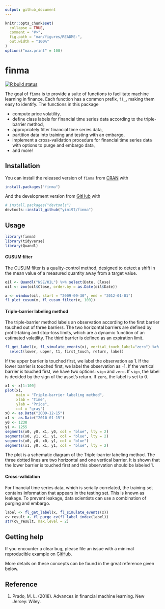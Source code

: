 ```yaml
---
output: github_document
---
```


<!-- README.md is generated from README.Rmd. Please edit that file -->

```r
knitr::opts_chunk$set(
  collapse = TRUE,
  comment = "#>",
  fig.path = "man/figures/README-",
  out.width = "100%"
)
options("max.print" = 100)
```

# finma

<!-- badges: start -->
[![R build status](https://github.com/yimi97/finma/workflows/R-CMD-check/badge.svg)](https://github.com/yimi97/finma/actions)
<!-- badges: end -->

The goal of `finma` is to provide a suite of functions to facilitate machine
learning in finance. Each function has a common prefix, `fl_`, making them
easy to identify. The functions in this package 

- compute price volatility,
- define class labels for financial time series data according to the
  triple-barrier method,
- appropriately filter financial time series data,
- partition data into training and testing with an embargo,
- implement a cross-validation procedure for financial time series data with
  options to purge and embargo data,
- and more!

## Installation

You can install the released version of `finma`
from [CRAN](https://CRAN.R-project.org) with

``` r
install.packages("finma")
```

And the development version from [GitHub](https://github.com/) with

``` r
# install.packages("devtools")
devtools::install_github("yimi97/finma")
```
## Usage

```r
library(finma)
library(tidyverse)
library(Quandl)
```

#### CUSUM filter

The CUSUM filter is a quality-control method, designed to detect a shift in the 
mean value of a measured quantity away from a target value. 

```r
oil <- Quandl("NSE/OIL") %>% select(Date, Close)
oil <- zoo(oil$Close, order.by = as.Date(oil$Date))

x <- window(oil, start = "2009-09-30", end = "2012-01-01")
fl_plot_cusum(x, fl_cusum_filter(x, 100))
```

#### Triple-barrier labeling method

The triple-barrier method labels an observation according to the first barrier 
touched out of three barriers. The two horizontal barriers are defined by 
profit-taking and stop-loss limits, which are a dynamic function of an estimated 
volatility. The third barrier is defined as an expiration limit. 

```r
fl_get_label(x, fl_simulate_events(x), vertial_touch_label="zero") %>% 
  select(lower, upper, t1, first_touch, return, label)
```

If the upper barrier is touched first, we label the observation as 1. If the 
lower barrier is touched first, we label the observation as -1. If the vertical 
barrier is touched first, we have two options: `sign` and `zero`. If `sign`, 
the label is decided by the sign of the asset's return. If `zero`, the label is
set to 0.

```r
x1 <- x[1:100]
plot(x1, 
     main = "Triple-barrier labeling method", 
     xlab = "Time",
     ylab = "Price",
     col = "gray")
x0 <- as.Date("2009-12-15")
x1 <- as.Date("2010-01-15")
y0 <- 1230
y1 <- 1255
segments(x0, y0, x1, y0, col = "blue", lty = 2)
segments(x0, y1, x1, y1, col = "blue", lty = 2)
segments(x0, y0, x0, y1, col = "blue")
segments(x1, y0, x1, y1, col = "blue", lty = 2)
```

The plot is a schematic diagram of the Triple-barrier labeling method. The three dotted 
lines are two horizontal and one vertical barrier. It is shown that the lower 
barrier is touched first and this observation should be labeled 1.

#### Cross-validation

For financial time series data, which is serially correlated, the training set 
contains information that appears in the testing set. This is known as leakage. 
To prevent leakage, data scientists can use a combination of purging and 
embargo. 

```r
label <- fl_get_label(x, fl_simulate_events(x))
cv_result <- fl_purge_cv(fl_label_index(label))
str(cv_result, max.level = 2)
```

## Getting help

If you encounter a clear bug, please file an issue with a minimal reproducible 
example on [GitHub](https://github.com/yimi97/finma/issues).

More details on these concepts can be found in the great reference given below.

## Reference

1. Prado, M. L. (2018). Advances in financial machine learning. New Jersey: 
   Wiley. 
